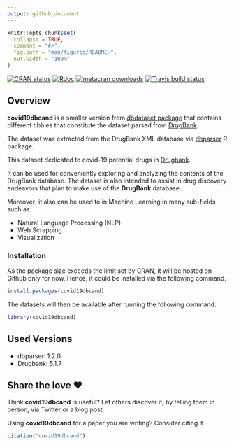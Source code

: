 ```yaml
---
output: github_document
---
```


<!-- README.md is generated from README.Rmd. Please edit that file -->

```r
knitr::opts_chunk$set(
  collapse = TRUE,
  comment = "#>",
  fig.path = "man/figures/README-",
  out.width = "100%"
)
```
<!-- badges: start -->
[![CRAN status](https://www.r-pkg.org/badges/version/covid19dbcand)](https://CRAN.R-project.org/package=covid19dbcand)
[![Rdoc](https://www.rdocumentation.org/badges/version/covid19dbcand)](https://www.rdocumentation.org/packages/covid19dbcand)
[![metacran downloads](https://cranlogs.r-pkg.org/badges/grand-total/covid19dbcand)](https://cran.r-project.org/package=covid19dbcand)
[![Travis build status](https://travis-ci.com/MohammedFCIS/covid19dbcand.svg?branch=master)](https://travis-ci.com/MohammedFCIS/covid19dbcand)
<!-- badges: end -->


## Overview
**covid19dbcand** is a smaller version from [dbdataset package](https://github.com/MohammedFCIS/dbdataset) that contains different tibbles that constitute the dataset parsed from [DrugBank](https://www.drugbank.ca). 

The dataset was extracted from the DrugBank XML database via [dbparser](https://docs.ropensci.org/dbparser/) R package.

This dataset dedicated to covid-19 potential drugs in [Drugbank](https://www.drugbank.ca/covid-19#drugs). 

It can be used for conveniently exploring and analyzing the contents of the DrugBank database. The dataset is also intended to assist in drug discovery endeavors that plan to make use of the **DrugBank** database.

Moreover; it also can be used to in Machine Learning in many sub-fields such as:

- Natural Language Processing (NLP)
- Web Scrapping
- Visualization

### Installation
As the package size exceeds the limit set by CRAN, it will be hosted on Github only for now. Hence, it could be installed via the following command.

```r
install.packages(covid19dbcand)
```

The datasets will then be available after running the following command:

```r
library(covid19dbcand)
```

## Used Versions
* dbparser: 1.2.0
* Drugbank: 5.1.7

## Share the love ❤️

Think **covid19dbcand** is useful? Let others discover it, by telling them in person, via Twitter or a blog post.

Using **covid19dbcand** for a paper you are writing? Consider citing it
```r
citation("covid19dbcand")
```


